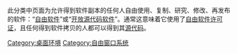 {{Portal|自由软件}}
此分类中页面为允许得到软件副本的任何人自由使用、复制、研究、修改、再发布的软件：“[[自由软件|自由软件]]”或“[[开放源代码软件|开放源代码软件]]”。通常这意味着它使用了[[自由软件许可证|自由软件许可证]]，且任何得到软件拷贝的人都可以得到其[[源代码|源代码]]。

[[Category:桌面环境|Category:桌面环境]]
[[Category:自由窗口系统|Category:自由窗口系统]]